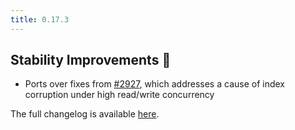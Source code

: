 ```yaml
---
title: 0.17.3
---
```


## Stability Improvements 💪

- Ports over fixes from [#2927](https://github.com/paradedb/paradedb/pull/2927), which addresses a cause of index corruption under high read/write concurrency

The full changelog is available [here](https://github.com/paradedb/paradedb/releases/tag/v0.17.3).
